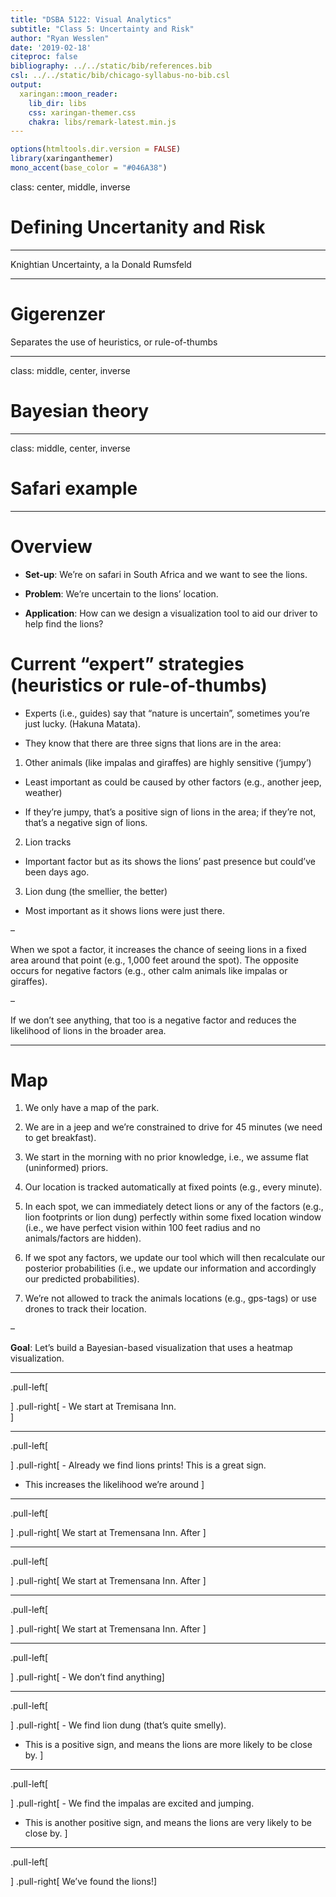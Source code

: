```yaml
---
title: "DSBA 5122: Visual Analytics"
subtitle: "Class 5: Uncertainty and Risk"  
author: "Ryan Wesslen"
date: '2019-02-18'
citeproc: false
bibliography: ../../static/bib/references.bib
csl: ../../static/bib/chicago-syllabus-no-bib.csl
output:
  xaringan::moon_reader:
    lib_dir: libs
    css: xaringan-themer.css
    chakra: libs/remark-latest.min.js
---
```


```r
options(htmltools.dir.version = FALSE)
library(xaringanthemer)
mono_accent(base_color = "#046A38")
```

class: center, middle, inverse

# Defining Uncertanity and Risk

---

Knightian Uncertainty, a la Donald Rumsfeld

---

# Gigerenzer

Separates the use of heuristics, or rule-of-thumbs

---

class: middle, center, inverse

# Bayesian theory

---

class: middle, center, inverse

# Safari example

---

# Overview

- **Set-up**: We're on safari in South Africa and we want to see the lions.

- **Problem**: We're uncertain to the lions' location. 

- **Application**: How can we design a visualization tool to aid our driver to help find the lions?

# Current "expert" strategies (heuristics or rule-of-thumbs)

- Experts (i.e., guides) say that "nature is uncertain", sometimes you're just lucky. (Hakuna Matata).

- They know that there are three signs that lions are in the area:

1. Other animals (like impalas and giraffes) are highly sensitive ('jumpy')

- Least important as could be caused by other factors (e.g., another jeep, weather)

- If they're jumpy, that's a positive sign of lions in the area; if they're not, that's a negative sign of lions.

2. Lion tracks

- Important factor but as its shows the lions' past presence but could've been days ago.

3. Lion dung (the smellier, the better)

- Most important as it shows lions were just there.

--

When we spot a factor, it increases the chance of seeing lions in a fixed area around that point (e.g., 1,000 feet around the spot). The opposite occurs for negative factors (e.g., other calm animals like impalas or giraffes).

--

If we don't see anything, that too is a negative factor and reduces the likelihood of lions in the broader area.

---

# Map

1. We only have a map of the park. 

2. We are in a jeep and we're constrained to drive for 45 minutes (we need to get breakfast).

3. We start in the morning with no prior knowledge, i.e., we assume flat (uninformed) priors.

4. Our location is tracked automatically at fixed points (e.g., every minute).

5. In each spot, we can immediately detect lions or any of the factors (e.g., lion footprints or lion dung) perfectly within some fixed location window (i.e., we have perfect vision within 100 feet radius and no animals/factors are hidden).

6. If we spot any factors, we update our tool which will then recalculate our posterior probabilities (i.e., we update our information and accordingly our predicted probabilities).

7. We're not allowed to track the animals locations (e.g., gps-tags) or use drones to track their location.

--

**Goal**: Let's build a Bayesian-based visualization that uses a heatmap visualization.

---

<!-- Start -->

.pull-left[

]
.pull-right[
- We start at Tremisana Inn.  
]

---

<!-- Lion prints 5 min -->

.pull-left[

]
.pull-right[
- Already we find lions prints! This is a great sign. 

- This increases the likelihood we're around 
]

---

<!-- calm Gazelle 10 min -->

.pull-left[

]
.pull-right[
We start at Tremensana Inn. After 
]

---

<!-- nothing 15 min -->

.pull-left[

]
.pull-right[
We start at Tremensana Inn. After 
]

---

<!-- calm Giraffes 20 min -->

.pull-left[

]
.pull-right[
We start at Tremensana Inn. After 
]

---

<!-- nothing 25 min -->

.pull-left[

]
.pull-right[
- We don't find anything
]

---

<!-- Lion dung 30 min -->

.pull-left[

]
.pull-right[
- We find lion dung (that's quite smelly).

- This is a positive sign, and means the lions are more likely to be close by.
]

---

<!-- excited Impalas 35 min -->

.pull-left[

]
.pull-right[
- We find the impalas are excited and jumping.

- This is another positive sign, and means the lions are very likely to be close by.
]

---

<!-- we've found the lions 40 min -->

.pull-left[

]
.pull-right[
We've found the lions!
]

